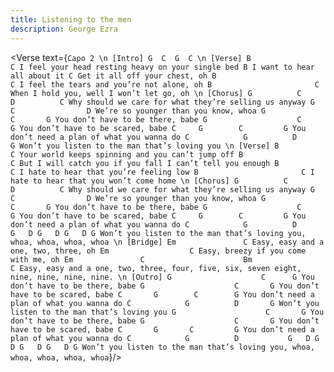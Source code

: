 ```yaml
---
title: Listening to the men
description: George Ezra
---
```



<Verse text={`
Capo 2
\n
[Intro]
G  C  G  C
\n
[Verse]
            B                           C
I feel your head resting heavy on your single bed
          B
I want to hear all about it
       C
Get it all off your chest, oh
B                           C
I feel the tears and you’re not alone, oh
B                       C
When I hold you, well I won’t let go, oh
\n
[Chorus]
G          C                        D          C
Why should we care for what they’re selling us anyway
G        C                D
We’re so younger than you know, whoa
G                    C       G
You don’t have to be there, babe
G                    C       G
You don’t have to be scared, babe
            C     G        C         G
You don’t need a plan of what you wanna do
           C            G          D       G
Won’t you listen to the man that’s loving you
\n
[Verse]
B                                 C
Your world keeps spinning and you can’t jump off
           B                             C
But I will catch you if you fall I can’t tell you enough
B                          C
I hate to hear that you’re feeling low
B                       C
I hate to hear that you won’t come home
\n
[Chorus]
G          C                        D          C
Why should we care for what they’re selling us anyway
G        C                D
We’re so younger than you know, whoa
G                    C       G
You don’t have to be there, babe
G                    C       G
You don’t have to be scared, babe
            C     G        C         G
You don’t need a plan of what you wanna do
           C            G          D           G   D G   D G   D G
Won’t you listen to the man that’s loving you, whoa, whoa, whoa, whoa
\n
[Bridge]
Em               C
Easy, easy and a one, two, three, oh
Em                  C
Easy, breezy if you come with me, oh
Em               C                      Bm                      C
Easy, easy and a one, two, three, four, five, six, seven eight, nine, nine, nine, nine.
\n
[Outro]
G                    C      G
You don’t have to be there, babe
G                    C       G
You don’t have to be scared, babe
          C       G        C        G
You don’t need a plan of what you wanna do
           C            G          D       G
Won’t you listen to the man that’s loving you
G                    C       G
You don’t have to be there, babe
G                    C       G
You don’t have to be scared, babe
          C       G       C         G
You don’t need a plan of what you wanna do
           C            G          D           G   D G   D G   D G   D G
Won’t you listen to the man that’s loving you, whoa, whoa, whoa, whoa, whoa
`}/>
